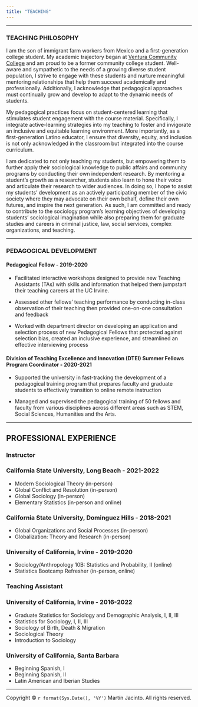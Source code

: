 ```yaml
---
title: "TEACHING"
---
```


---


<h3>**TEACHING PHILOSOPHY**</h3>

I am the son of immigrant farm workers from Mexico and a first-generation college student. My academic trajectory began at [Ventura Community College](https://www.venturacollege.edu/) and am proud to be a former community college student. Well-aware and sympathetic to the needs of a growing diverse student population, I strive to engage with these students and nurture meaningful mentoring relationships that help them succeed academically and professionally. Additionally, I acknowledge that pedagogical approaches must continually grow and develop to adapt to the dynamic needs of students. 

My pedagogical practices focus on student-centered learning that stimulates student engagement with the course material. Specifically, I integrate active-learning strategies into my teaching to foster and invigorate an inclusive and equitable learning environment. More importantly, as a first-generation Latino educator, I ensure that diversity, equity, and inclusion is not only acknowledged in the classroom but integrated into the course curriculum.

I am dedicated to not only teaching my students, but empowering them to further apply their sociological knowledge to public affairs and community programs by conducting their own independent research. By mentoring a student’s growth as a researcher, students also learn to hone their voice and articulate their research to wider audiences. In doing so, I hope to assist my students’ development as an actively participating member of the civic society where  they may advocate on their own behalf, define their own futures, and inspire the next generation. As such, I am committed and ready to contribute to the sociology program’s learning objectives of developing students’ sociological imagination while also preparing them for graduate studies and careers in criminal justice, law, social services, complex organizations, and teaching.

----

<h3>**PEDAGOGICAL DEVELOPMENT**</h3>

<h4>**Pedagogical Fellow - 2019-2020**</h4>

 * Facilitated interactive workshops designed to provide new Teaching Assistants (TAs) with skills and information that helped them jumpstart their teaching careers at the UC Irvine.

* Assessed other fellows’ teaching performance by conducting in-class observation of their teaching then provided one-on-one consultation and feedback

* Worked with department director on developing an application and selection process of new Pedagogical Fellows that protected against selection bias, created an inclusive experience, and streamlined an effective interviewing process 

<h4>**Division of Teaching Excellence and Innovation (DTEI) Summer Fellows Program Coordinator - 2020-2021**</h4>

* Supported the university in fast-tracking the development of a pedagogical training program that prepares faculty and graduate students to effectively transition to online remote instruction 

* Managed and supervised the pedagogical training of 50 fellows and faculty from various disciplines across different areas such as STEM, Social Sciences, Humanities and the Arts.

---

<h2>**PROFESSIONAL EXPERIENCE**</h2>

<h3>**Instructor**</h3>

### California State University, Long Beach - 2021-2022
  
  * Modern Sociological Theory (in-person)
  * Global Conflict and Resolution (in-person)
  * Global Sociology (in-person)
  * Elementary Statistics (in-person and online) 
  
### California State University, Dominguez Hills - 2018-2021

  * Global Organizations and Social Processes (in-person)
  * Globalization: Theory and Research (in-person)
  
### University of California, Irvine - 2019-2020

  * Sociology/Anthropology 10B: Statistics and Probability, II (online) 
  * Statistics Bootcamp Refresher (in-person, online) 

<h3>**Teaching Assistant**</h3>

### University of California, Irvine - 2016-2022

  * Graduate Statistics for Sociology and Demographic Analysis, I, II, III
  * Statistics for Sociology, I, II, III
  * Sociology of Birth, Death & Migration
  * Sociological Theory
  * Introduction to Sociology
  
### University of California, Santa Barbara

  * Beginning Spanish, I
  * Beginning Spanish, II
  * Latin American and Iberian Studies

---

<p>Copyright &copy; `r format(Sys.Date(), '%Y')` Martín Jacinto. All rights reserved.</p>




